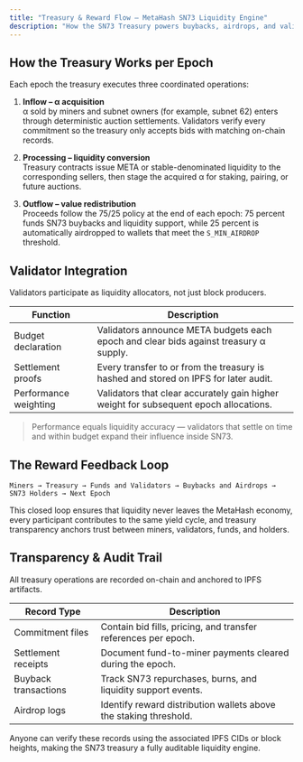 ```yaml
---
title: "Treasury & Reward Flow — MetaHash SN73 Liquidity Engine"
description: "How the SN73 Treasury powers buybacks, airdrops, and validator weighting through deterministic Epoch settlements."
---
```


## How the Treasury Works per Epoch

Each epoch the treasury executes three coordinated operations:

1. **Inflow – α acquisition**  
   α sold by miners and subnet owners (for example, subnet 62) enters through deterministic auction settlements. Validators verify every commitment so the treasury only accepts bids with matching on-chain records.

2. **Processing – liquidity conversion**  
   Treasury contracts issue META or stable-denominated liquidity to the corresponding sellers, then stage the acquired α for staking, pairing, or future auctions.

3. **Outflow – value redistribution**  
   Proceeds follow the 75/25 policy at the end of each epoch: 75 percent funds SN73 buybacks and liquidity support, while 25 percent is automatically airdropped to wallets that meet the `S_MIN_AIRDROP` threshold.

## Validator Integration

Validators participate as liquidity allocators, not just block producers.

| Function | Description |
|----------|-------------|
| Budget declaration | Validators announce META budgets each epoch and clear bids against treasury α supply. |
| Settlement proofs | Every transfer to or from the treasury is hashed and stored on IPFS for later audit. |
| Performance weighting | Validators that clear accurately gain higher weight for subsequent epoch allocations. |

> Performance equals liquidity accuracy — validators that settle on time and within budget expand their influence inside SN73.

## The Reward Feedback Loop

```text
Miners → Treasury → Funds and Validators → Buybacks and Airdrops → SN73 Holders → Next Epoch
```

This closed loop ensures that liquidity never leaves the MetaHash economy, every participant contributes to the same yield cycle, and treasury transparency anchors trust between miners, validators, funds, and holders.

## Transparency & Audit Trail

All treasury operations are recorded on-chain and anchored to IPFS artifacts.

| Record Type | Description |
|-------------|-------------|
| Commitment files | Contain bid fills, pricing, and transfer references per epoch. |
| Settlement receipts | Document fund-to-miner payments cleared during the epoch. |
| Buyback transactions | Track SN73 repurchases, burns, and liquidity support events. |
| Airdrop logs | Identify reward distribution wallets above the staking threshold. |

Anyone can verify these records using the associated IPFS CIDs or block heights, making the SN73 treasury a fully auditable liquidity engine.
